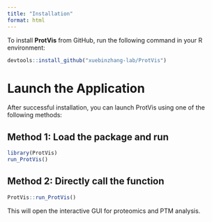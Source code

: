 ---
title: "Installation"
format: html
---

To install **ProtVis** from GitHub, run the following command in your R environment:

``` r
devtools::install_github("xuebinzhang-lab/ProtVis")
```

# Launch the Application

After successful installation, you can launch ProtVis using one of the following methods:

## Method 1: Load the package and run

``` r
library(ProtVis)
run_ProtVis()
```

## Method 2: Directly call the function

``` r
ProtVis::run_ProtVis()
```

This will open the interactive GUI for proteomics and PTM analysis.
